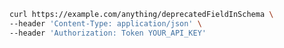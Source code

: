 ```bash showLineNumbers copy filename="Deprecated Field In Schema Post usage example"
curl https://example.com/anything/deprecatedFieldInSchema \
--header 'Content-Type: application/json' \
--header 'Authorization: Token YOUR_API_KEY'
```
